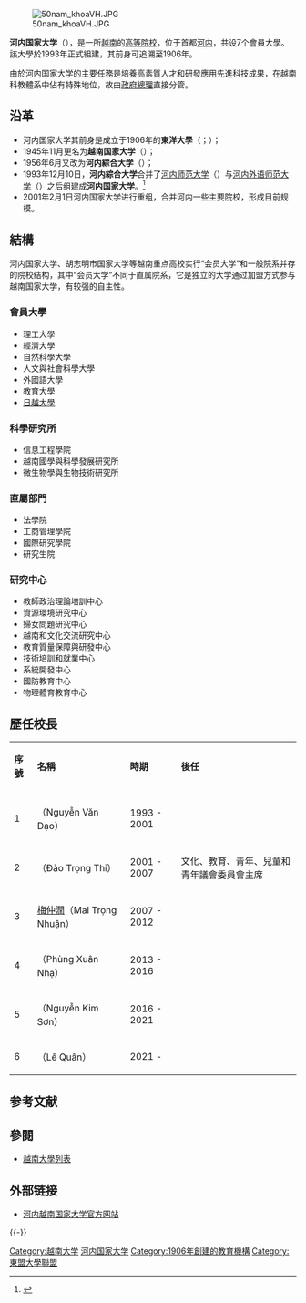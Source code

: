 {{Infobox university
|name = 河内国家大学
|logo = [[File:Vietnam_National_University_Logo.svg|250px]]
|established=  西元1993年 
|type=         [[公立大學|公立]] 
|endowment=    
|president=    黎君
|provost=      
|faculty=      
|undergrad=    
|postgrad=     
|city=         [[河內|河內]]
|state=        
|country=      {{越南}}
|campus=       [[市郊|市郊]]
|colors =      
|mascot=       
|affiliations = 
|campus
|staff = 
|website= [http://www.vnu.edu.vn/ www.vnu.edu.vn]
}}
{{Vietnamese
 | title=河內國家大學
 | han-nom=大學國家河內
 | chuquocngu=Đại học Quốc gia Hà Nội
}}
[[File:50nam_khoaVH.JPG|thumb]]

'''河内国家大学'''（{{vie|hn=大學國家河內|qn=Đại học Quốc gia Hà Nội}}），是一所[[越南|越南]]的[[高等院校|高等院校]]，位于首都[[河内|河内]]，共设7个會員大學。該大學於1993年正式組建，其前身可追溯至1906年。

由於河内国家大学的主要任務是培養高素質人才和研發應用先進科技成果，在越南科教體系中佔有特殊地位，故由[[政府|政府]][[總理|總理]]直接分管。

==沿革==
*河内国家大学其前身是成立于1906年的'''東洋大學'''（{{vie|qn=Đại học Đông Dương|hn=大學東洋}}；{{lang-fr|Université Indochinoise|lit=印度支那大学}}）；
*1945年11月更名为'''越南国家大学'''（{{vie|hn=大學國家河內|qn=Đại học Quốc gia Hà Nội}}）；
*1956年6月又改为'''河内綜合大学'''（{{vie|hn=大學綜合河內|qn=Đại học Tổng hợp Hà Nội}}）；
*1993年12月10日，'''河内綜合大学'''合并了[[河内师范大学|河内师范大学]]（{{vie|qn=Đại học Sư phạm Hà Nội|hn=大學師范河內}}）与[[河内外语师范大学|河内外语师范大学]]（{{vie|qn=Đại học Sư phạm Ngoại ngữ Hà Nội|hn=大學師范外語河內}}）之后组建成'''河内国家大学'''。<ref>{{Cite web |url=http://vnu.edu.vn/home/?C1916 |title=History of VNUH  |accessdate=2017-10-17 |archive-date=2012-05-25 |archive-url=https://web.archive.org/web/20120525164259/http://www.vnu.edu.vn/home/?C1916 |dead-url=no }}</ref>
*2001年2月1日河内国家大学进行重组，合并河内一些主要院校，形成目前规模。

== 結構 ==

河内国家大学、胡志明市国家大学等越南重点高校实行“会员大学”和一般院系并存的院校结构，其中“会员大学”不同于直属院系，它是独立的大学通过加盟方式参与越南国家大学，有较强的自主性。

=== 會員大學 ===
*理工大學
*經濟大學
*自然科學大學
*人文與社會科學大學
*外國語大學
*教育大學
*[[日越大學|日越大學]]

=== 科學研究所 ===
*信息工程學院
*越南國學與科學發展研究所
*微生物學與生物技術研究所
=== 直屬部門 ===
*法學院
*工商管理學院
*國際研究學院
*研究生院
=== 研究中心 === 
*教師政治理論培訓中心
*資源環境研究中心
*婦女問題研究中心
*越南和文化交流研究中心
*教育質量保障與研發中心
*技術培訓和就業中心
*系統開發中心
*國防教育中心
*物理體育教育中心

== 歷任校長 ==
{| border="1" class="prettytable"
|-align="center"
|'''序號'''||'''名稱'''||'''時期'''||'''後任'''
|-
|-
|1||{{Link-vi|阮文道|Nguyễn Văn Đạo}}（Nguyễn Văn Đạo）||1993 - 2001||
|-
|2||{{Link-vi|陶仲诗|Đào Trọng Thi}}（Đào Trọng Thi） ||2001 - 2007|| 文化、教育、青年、兒童和青年議會委員會主席
|-
|3||[[梅仲潤|梅仲潤]]（Mai Trọng Nhuận） || 2007 - 2012 ||
|-
|4||{{Link-vi|馮春惹|Phùng Xuân Nhạ}}（Phùng Xuân Nhạ） || 2013 - 2016||
|-
|5||{{Link-vi|阮金山|Nguyễn Kim Sơn (nhà khoa học)}}（Nguyễn Kim Sơn） || 2016 - 2021||
|-
|6||{{Link-vi|黎君|Lê Quân}}（Lê Quân） || 2021 - ||
|}

== 参考文献 ==
{{Reflist}}

== 參閱 ==
{{Portal|越南|大学}}
* [[越南大學列表|越南大學列表]]

== 外部链接 ==
* [http://www.vnu.edu.vn/ 河内越南国家大学官方网站] {{Wayback|url=http://www.vnu.edu.vn/ |date=20110727113411 }}
{{-}}
{{BESETOHA|state=collapsed}}
{{ASEAN University Network|state=collapsed}}

[[Category:越南大学|Category:越南大学]]
[[Category:河内国家大学|]]
[[Category:1906年創建的教育機構|Category:1906年創建的教育機構]]
[[Category:東盟大學聯盟|Category:東盟大學聯盟]]